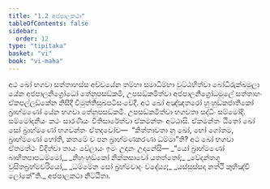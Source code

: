 ```yaml
---
title: "1.2 අජපාලකථා"
tableOfContents: false
sidebar:
  order: 12
type: "tipitaka"
basket: "vi"
book: "vi-maha"
---
```



<DynamicBreadcrumb />

<Division number="4" book="vi-maha">

<Paragraph number="14" book="vi-maha">
අථ ඛෝ භගවා සත්තාහස්ස අච්චයේන තම්හා සමාධිම්හා වුට්ඨහිත්වා බෝධිරුක්ඛමූලා යේන අජපාලනිග්‍රෝධෝ තේනුපසඞ්කමි, උපසඞ්කමිත්වා අජපාලනිග්‍රෝධමූලේ සත්තාහං ඒකපල්ලඞ්කේන නිසීදි විමුත්තිසුඛපටිසංවේදී. අථ ඛෝ අඤ්ඤතරෝ හුංහුඞ්කජාතිකෝ බ්‍රාහ්මණෝ යේන භගවා තේනුපසඞ්කමි. උපසඞ්කමිත්වා භගවතා සද්ධිං සම්මෝදි. සම්මෝදනීයං කථං සාරණීයං වීතිසාරේත්වා ඒකමන්තං අට්ඨාසි. ඒකමන්තං ඨිතෝ ඛෝ සෝ බ්‍රාහ්මණෝ භගවන්තං ඒතදවෝච—  “කිත්තාවතා නු ඛෝ, භෝ ගෝතම, බ්‍රාහ්මණෝ හෝති, කතමේ ච පන බ්‍රාහ්මණකරණා ධම්මා”ති? අථ ඛෝ භගවා ඒතමත්ථං විදිත්වා තායං වේලායං ඉමං උදානං උදානේසි—
</Paragraph>

<Paragraph number="15" type="verses" book="vi-maha">
_“යෝ බ්‍රාහ්මණෝ බාහිතපාපධම්මෝ,_  
_නිහුංහුඞ්කෝ නික්කසාවෝ යතත්තෝ;_  
_වේදන්තගූ වුසිතබ්‍රහ්මචරියෝ,_  
_ධම්මේන සෝ බ්‍රහ්මවාදං වදේය්‍ය;_  
_යස්සුස්සදා නත්ථි කුහිඤ්චි ලෝකේ”ති._  


</Paragraph>
</Division>

<Paragraph number="16" type="center" book="vi-maha">
අජපාලකථා නිට්ඨිතා.
</Paragraph>